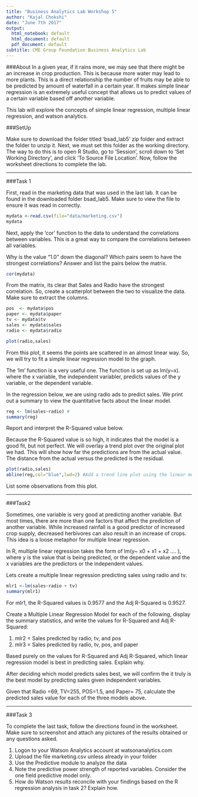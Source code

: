 ```yaml
---
title: "Business Analytics Lab Workshop 5"
author: "Kajal Chokshi"
date: "June 7th 2017"
output:
  html_notebook: default
  html_document: default
  pdf_document: default
subtitle: CME Group Foundation Business Analytics Lab
---
```


###About
In a given year, if it rains more, we may see that there might be an increase in crop production. This is because more water may lead to more plants. This is a direct relationship the number of fruits may be able to be predicted by amount of waterfall in a certain year. It makes simple linear regression is an extremely useful concept that allows us to predict values of a certain variable based off another variable. 

This lab will explore the concepts of simple linear regression, multiple linear regression, and watson analytics. 

###SetUp

Make sure to download the folder titled 'bsad_lab5' zip folder and extract the folder to unzip it. Next, we must set this folder as the working directory. The way to do this is to open R Studio, go to 'Session', scroll down to 'Set Working Directory', and click 'To Source File Location'. Now, follow the worksheet directions to complete the lab.

----------

###Task 1

First, read in the marketing data that was used in the last lab. It can be found in the downloaded folder bsad_lab5. Make sure to view the file to ensure it was read in correctly. 

```r
mydata <-read.csv(file="data/marketing.csv")
mydata
```

Next, apply the 'cor' function to the data to understand the correlations between variables. This is a great way to compare the correlations between all variables.

Why is the value "1.0" down the diagonal? Which pairs seem to have the strongest correlations? Answer and list the pairs below the matrix. 

```r
cor(mydata)
```

From the matrix, its clear that Sales and Radio have the strongest correlation. So, create a scatterplot between the two to visualize the data. Make sure to extract the columns.

```r
pos  <- mydata$pos
paper <- mydata$paper
tv <- mydata$tv
sales <- mydata$sales
radio <- mydata$radio

plot(radio,sales)
```

From this plot, it seems the points are scattered in an almost linear way. So, we will try to fit a simple linear regression model to the graph. 

The 'lm' function is a very useful one. The function is set up as lm(y~x). where the x variable, the independent variabler, predicts values of the y variable, or the dependent variable.

In the regression below, we are using radio ads to predict sales. We print out a summary to view the quantitative facts about the linear model. 

```r
reg <- lm(sales~radio) #
summary(reg)
```

Report and interpret the R-Squared value below. 


Because the R-Squared value is so high, it indicates that the model is a good fit, but not perfect. We will overlay a trend plot over the original plot we had. This will show how far the predictions are from the actual value. The distance from the actual versus the predicted is the residual.

```r
plot(radio,sales)
abline(reg,col="blue",lwd=2) #Add a trend line plot using the linear model we created above
```

List some observations from this plot. 

----------

###Task2

Sometimes, one variable is very good at predicting another variable. But most times, there are more than one factors that affect the prediction of another variable. While increased rainfall is a good predictor of increased crop supply, decreased herbivores can also result in an increase of crops. This idea is a loose metaphor for multiple linear regression. 

In R, multiple linear regression takes the form of lm(y~ x0 + x1 + x2 .... ), where y is the value that is being predicted, or the dependent value and the x variables are the predictors or the independent values. 

Lets create a multiple linear regression predicting sales using radio and tv. 

```r
mlr1 <-lm(sales~radio + tv)
summary(mlr1)
```

For mlr1, the R-Squared values is 0.9577 and the Adj R-Squared is 0.9527. 

Create a Multiple Linear Regression Model for each of the following, display the summary statistics, and write the values for R-Squared and Adj R-Squared: 

  1. mlr2 = Sales predicted by radio, tv, and pos
  2. mlr3 = Sales predicted by radio, tv, pos, and paper

Based purely on the values for R-Squared and Adj R-Squared, which linear regression model is best in predicting sales. Explain why. 

After deciding which model predicts sales best, we will confirm the it truly is the best model by predicting sales given independent variables. 

Given that Radio =69, TV=255, POS=1.5, and Paper= 75, calculate the predicted sales value for each of the three models above. 


----------

###Task 3

To complete the last task, follow the directions found in the worksheet. Make sure to screenshot and attach any pictures of the results obtained or any questions asked. 

  1. Logon to your Watson Analytics account at watsonanalytics.com
  2. Upload the file marketing.csv unless already in your folder
  3. Use the Predictive module to analyze the data
  4. Note the predictive power strength of reported variables. Consider the one field predictive model only.
  5. How do Watson results reconcile with your findings based on the R regression analysis in task 2? Explain how.


